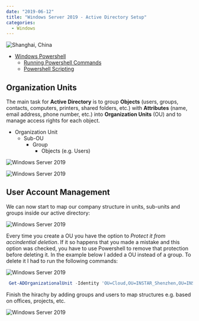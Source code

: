 ```yaml
---
date: "2019-06-12"
title: "Windows Server 2019 - Active Directory Setup"
categories:
  - Windows
---
```


![Shanghai, China](./photo-f454_gf45g4e3ff.jpg)



<!-- TOC -->

- [Windows Powershell](#windows-powershell)
  - [Running Powershell Commands](#running-powershell-commands)
  - [Powershell Scripting](#powershell-scripting)

<!-- /TOC -->


## Organization Units

The main task for __Active Directory__ is to group __Objects__ (users, groups, contacts, computers, printers, shared folders, etc.) with __Attributes__ (name, email address, phone number, etc.) into __Organization Units__ (OU) and to manage access rights for each object.

* Organization Unit
  * Sub-OU
    * Group
      * Objects (e.g. Users)



![Windows Server 2019](./Windows_Server_2019_01.png)

![Windows Server 2019](./Windows_Server_2019_02.png)



## User Account Management

We can now start to map our company structure in units, sub-units and groups inside our active directory:


![Windows Server 2019](./Windows_Server_2019_03.png)


Every time you create a OU you have the option to _Protect it from accindential deletion_. If it so happens that you made a mistake and this option was checked, you have to use Powershell to remove that protection before deleting it. In the example below I added a OU instead of a group. To delete it I had to run the following commands:


![Windows Server 2019](./Windows_Server_2019_04.png)


```powershell
 Get-ADOrganizationalUnit -Identity 'OU=Cloud,OU=INSTAR_Shenzhen,OU=INSTAR,DC=instar,DC=local' | Set-ADObject -ProtectedFromAccidentalDeletion:$false -PassThru | Remove-ADOrganizationalUnit -Confirm:$false
```

Finish the hirachy by adding groups and users to map structures e.g. based on offices, projects, etc.


![Windows Server 2019](./Windows_Server_2019_05.png)